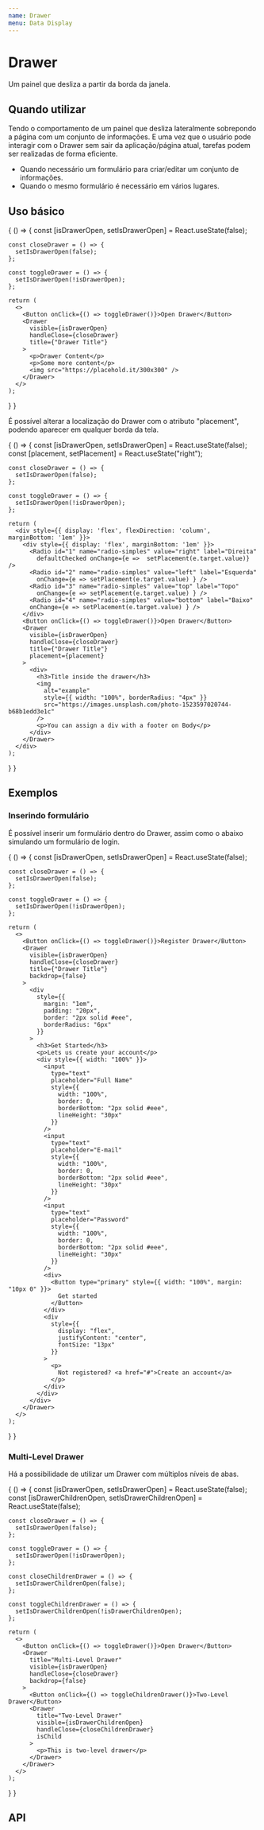 ```yaml
---
name: Drawer
menu: Data Display
---
```




# Drawer

Um painel que desliza a partir da borda da janela.

## Quando utilizar

Tendo o comportamento de um painel que desliza lateralmente sobrepondo a página com um conjunto de informações. E uma vez que o usuário pode interagir com o Drawer sem sair da aplicação/página atual, tarefas podem ser realizadas de forma eficiente.

- Quando necessário um formulário para criar/editar um conjunto de informações.
- Quando o mesmo formulário é necessário em vários lugares.

## Uso básico

<Playground>
{
  () => {
    const [isDrawerOpen, setIsDrawerOpen] = React.useState(false);

    const closeDrawer = () => {
      setIsDrawerOpen(false);
    };

    const toggleDrawer = () => {
      setIsDrawerOpen(!isDrawerOpen);
    };

    return (
      <>
        <Button onClick={() => toggleDrawer()}>Open Drawer</Button>
        <Drawer
          visible={isDrawerOpen}
          handleClose={closeDrawer}
          title={"Drawer Title"}
        >
          <p>Drawer Content</p>
          <p>Some more content</p>
          <img src="https://placehold.it/300x300" />
        </Drawer>
      </>
    );

} }

</Playground>

É possível alterar a localização do Drawer com o atributo "placement", podendo aparecer em qualquer borda da tela.

<Playground>
{
  () => {
    const [isDrawerOpen, setIsDrawerOpen] = React.useState(false);
    const [placement, setPlacement] = React.useState("right");

    const closeDrawer = () => {
      setIsDrawerOpen(false);
    };

    const toggleDrawer = () => {
      setIsDrawerOpen(!isDrawerOpen);
    };

    return (
      <div style={{ display: 'flex', flexDirection: 'column', marginBottom: '1em' }}>
        <div style={{ display: 'flex', marginBottom: '1em' }}>
          <Radio id="1" name="radio-simples" value="right" label="Direita"
            defaultChecked onChange={e =>  setPlacement(e.target.value)} />
          <Radio id="2" name="radio-simples" value="left" label="Esquerda"
            onChange={e => setPlacement(e.target.value) } />
          <Radio id="3" name="radio-simples" value="top" label="Topo"
            onChange={e => setPlacement(e.target.value) } />
          <Radio id="4" name="radio-simples" value="bottom" label="Baixo"
          onChange={e => setPlacement(e.target.value) } />
        </div>
        <Button onClick={() => toggleDrawer()}>Open Drawer</Button>
        <Drawer
          visible={isDrawerOpen}
          handleClose={closeDrawer}
          title={"Drawer Title"}
          placement={placement}
        >
          <div>
            <h3>Title inside the drawer</h3>
            <img
              alt="example"
              style={{ width: "100%", borderRadius: "4px" }}
              src="https://images.unsplash.com/photo-1523597020744-b68b1edd3e1c"
            />
            <p>You can assign a div with a footer on Body</p>
          </div>
        </Drawer>
      </div>
    );
  }
}

</Playground>

## Exemplos

### Inserindo formulário

É possível inserir um formulário dentro do Drawer, assim como o abaixo simulando um formulário de login.

<Playground>
{
  () => {
    const [isDrawerOpen, setIsDrawerOpen] = React.useState(false);

    const closeDrawer = () => {
      setIsDrawerOpen(false);
    };

    const toggleDrawer = () => {
      setIsDrawerOpen(!isDrawerOpen);
    };

    return (
      <>
        <Button onClick={() => toggleDrawer()}>Register Drawer</Button>
        <Drawer
          visible={isDrawerOpen}
          handleClose={closeDrawer}
          title={"Drawer Title"}
          backdrop={false}
        >
          <div
            style={{
              margin: "1em",
              padding: "20px",
              border: "2px solid #eee",
              borderRadius: "6px"
            }}
          >
            <h3>Get Started</h3>
            <p>Lets us create your account</p>
            <div style={{ width: "100%" }}>
              <input
                type="text"
                placeholder="Full Name"
                style={{
                  width: "100%",
                  border: 0,
                  borderBottom: "2px solid #eee",
                  lineHeight: "30px"
                }}
              />
              <input
                type="text"
                placeholder="E-mail"
                style={{
                  width: "100%",
                  border: 0,
                  borderBottom: "2px solid #eee",
                  lineHeight: "30px"
                }}
              />
              <input
                type="text"
                placeholder="Password"
                style={{
                  width: "100%",
                  border: 0,
                  borderBottom: "2px solid #eee",
                  lineHeight: "30px"
                }}
              />
              <div>
                <Button type="primary" style={{ width: "100%", margin: "10px 0" }}>
                  Get started
                </Button>
              </div>
              <div
                style={{
                  display: "flex",
                  justifyContent: "center",
                  fontSize: "13px"
                }}
              >
                <p>
                  Not registered? <a href="#">Create an account</a>
                </p>
              </div>
            </div>
          </div>
        </Drawer>
      </>
    );

} }

</Playground>

### Multi-Level Drawer

Há a possibilidade de utilizar um Drawer com múltiplos níveis de abas.

<Playground>
{
  () => {
    const [isDrawerOpen, setIsDrawerOpen] = React.useState(false);
    const [isDrawerChildrenOpen, setIsDrawerChildrenOpen] = React.useState(false);

    const closeDrawer = () => {
      setIsDrawerOpen(false);
    };

    const toggleDrawer = () => {
      setIsDrawerOpen(!isDrawerOpen);
    };

    const closeChildrenDrawer = () => {
      setIsDrawerChildrenOpen(false);
    };

    const toggleChildrenDrawer = () => {
      setIsDrawerChildrenOpen(!isDrawerChildrenOpen);
    };

    return (
      <>
        <Button onClick={() => toggleDrawer()}>Open Drawer</Button>
        <Drawer
          title="Multi-Level Drawer"
          visible={isDrawerOpen}
          handleClose={closeDrawer}
          backdrop={false}
        >
          <Button onClick={() => toggleChildrenDrawer()}>Two-Level Drawer</Button>
          <Drawer
            title="Two-Level Drawer"
            visible={isDrawerChildrenOpen}
            handleClose={closeChildrenDrawer}
            isChild
          >
            <p>This is two-level drawer</p>
          </Drawer>
        </Drawer>
      </>
    );

} }

</Playground>

## API

<Props of={Drawer} />
